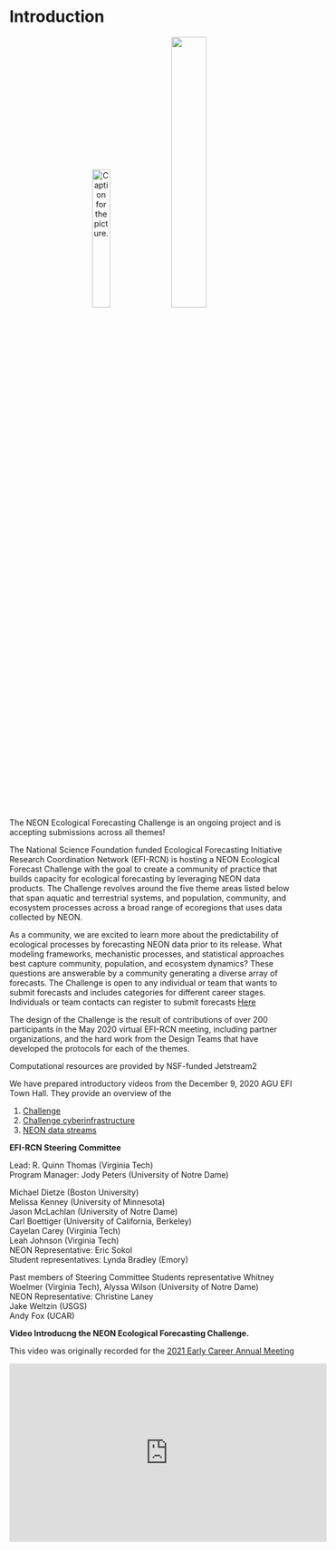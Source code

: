 # Introduction {.unnumbered}

<center>![Caption for the picture.](images/EFI_Logo-1.jpg){width="25%"} ![](images/nsf-neon-logo.v3.png){width="35%"}</center>

The NEON Ecological Forecasting Challenge is an ongoing project and is accepting submissions across all themes!

The National Science Foundation funded Ecological Forecasting Initiative Research Coordination Network (EFI-RCN) is hosting a NEON Ecological Forecast Challenge with the goal to create a community of practice that builds capacity for ecological forecasting by leveraging NEON data products. The Challenge revolves around the five theme areas listed below that span aquatic and terrestrial systems, and population, community, and ecosystem processes across a broad range of ecoregions that uses data collected by NEON.

As a community, we are excited to learn more about the predictability of ecological processes by forecasting NEON data prior to its release. What modeling frameworks, mechanistic processes, and statistical approaches best capture community, population, and ecosystem dynamics? These questions are answerable by a community generating a diverse array of forecasts. The Challenge is open to any individual or team that wants to submit forecasts and includes categories for different career stages. Individuals or team contacts can register to submit forecasts [Here](https://nd.qualtrics.com/jfe/form/SV_9MJ29y2xNrBOjqZ){target="_blank"}

The design of the Challenge is the result of contributions of over 200 participants in the May 2020 virtual EFI-RCN meeting, including partner organizations, and the hard work from the Design Teams that have developed the protocols for each of the themes.

Computational resources are provided by NSF-funded Jetstream2

We have prepared introductory videos from the December 9, 2020 AGU EFI Town Hall. They provide an overview of the

1.  [Challenge](https://www.youtube.com/watch?v=deWuTLGspJg&feature=youtu.be){target="_blank"}\
2.  [Challenge cyberinfrastructure](https://www.youtube.com/watch?v=-tH4dG3yO3U){target="_blank"}\
3.  [NEON data streams](https://www.youtube.com/watch?v=3viG7QNGvK8&feature=youtu.be){target="_blank"}

**EFI-RCN Steering Committee**

Lead: R. Quinn Thomas (Virginia Tech)\
Program Manager: Jody Peters (University of Notre Dame)

Michael Dietze (Boston University)\
Melissa Kenney (University of Minnesota)\
Jason McLachlan (University of Notre Dame)\
Carl Boettiger (University of California, Berkeley)\
Cayelan Carey (Virginia Tech)\
Leah Johnson (Virginia Tech)\
NEON Representative: Eric Sokol\
Student representatives: Lynda Bradley (Emory)\

Past members of Steering Committee
Students representative Whitney Woelmer (Virginia Tech), Alyssa Wilson (University of Notre Dame)\
NEON Representative: Christine Laney\
Jake Weltzin (USGS)\
Andy Fox (UCAR)\

**Video Introducng the NEON Ecological Forecasting Challenge.**

This video was originally recorded for the [2021 Early Career Annual Meeting](https://ecoforecast.org/ecological-forecasting-early-career-annual-meeting/){target="_blank"}

<iframe width="560" height="315" src="https://www.youtube.com/embed/bhhkMADM71I" title="YouTube video player" frameborder="0" allow="accelerometer; autoplay; clipboard-write; encrypted-media; gyroscope; picture-in-picture" allowfullscreen>

</iframe>

